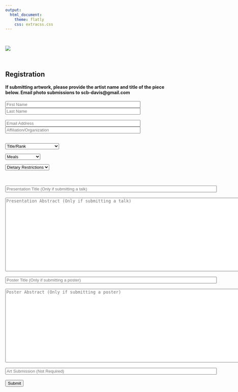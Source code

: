```yaml
---
output: 
  html_document:
    theme: flatly
    css: extracss.css
---
```

<br> 

![](pics/hotairballoons.JPG)

<br>

## Registration

#### If submitting artwork, please provide the artist name and title of the piece below. Email photo submissions to scb-davis@gmail.com 

<form name="gform" id="gform" enctype="text/plain" action="https://docs.google.com/forms/d/e/1FAIpQLSdSdWwx2QywnGMzaEpCtFDhu_dEQZdNYDuH7REOQLMFKSsPuQ/formResponse?" target="hidden_iframe" onsubmit="submitted=true;">
  <input type="text" name="entry.763057343" id="entry.763057343" placeholder="First Name" size="50" required>
  <input type="text" name="entry.249503504" id="entry.249503504" placeholder="Last Name" size="50" required><br><br>
  <input type="email" name="entry.789128360" id="entry.789128360" size="50" placeholder="Email Address" required>
  <input type="text" name="entry.1213018856" id="entry.1213018856" placeholder="Affiliation/Organization" size="50"><br><br>
<div class="select-style">
  <select name="entry.723155376" id="entry.723155376">
  <option value="" disabled selected>Title/Rank</option>
  <option value="Graduate Student">Graduate Student</option>
  <option value="Undergraduate Student">Undergraduate Student</option>
  <option value="Postdoctoral Researcher">Postdoctoral Researcher</option>
  <option value="Faculty">Faculty</option>
  <option value="Professional">Professional</option>
  <option value="Other">Other</option>
</select>
</div>
<div class="select-style">
<select name="entry.392023586" id="entry.392023586">
  <option value="" disabled selected>Meals</option>
  <option value="Breakfast Only">Breakfast Only</option>
  <option value="Lunch Only">Lunch Only</option>
  <option value="Both">Both Meals</option>
  <option value="Neither">Neither</option>
</select>
</div>
<div class="select-style">
  <select name="entry.1756681039" id="entry.1756681039">
  <option value="" disabled selected>Dietary Restrictions</option>
  <option value="Graduate Student">Vegetarian</option>
  <option value="Undergraduate Student">Vegan</option>
  <option value="Postdoctoral Researcher">Kosher</option>
  <option value="Faculty">Halal</option>
  <option value="Professional">Gluten-Free</option>
  <option value="Other">None</option>
</select>
</div>
<br><br>
  <input type="text" name="entry.1402407729" id="entry.1402407729" size="80" placeholder="Presentation Title (Only if submitting a talk)"><br><br>
  <textarea rows="15" cols="100" name="entry.1103035403" id="entry.1103035403" placeholder="Presentation Abstract (Only if submitting a talk)"></textarea><br><br>
  <input type="text" name="entry.563259035" id="entry.563259035" size="80" placeholder="Poster Title (Only if submitting a poster)"><br><br>
  <textarea rows="15" cols="100" name="entry.1838853328" id="entry.1838853328" placeholder="Poster Abstract (Only if submitting a poster)"></textarea><br><br>
  <input type="text" name="entry.1669133587" id="entry.1669133587" size="80" placeholder="Art Submission (Not Required)"><br><br>
  <input type="submit" value="Submit">
</form>

<iframe name="hidden_iframe" id="hidden_iframe" style="display:none;" onload="if(submitted) {}"></iframe>

<script src="assets/js/jquery.min.js"></script>
<script type="text/javascript">var submitted=false;</script>
<script type="text/javascript">
$('#gform').on('submit', function(e) {
  $('#gform *').fadeOut(2000);
  $('#gform').prepend('Your submission has been processed...');
  });
</script>